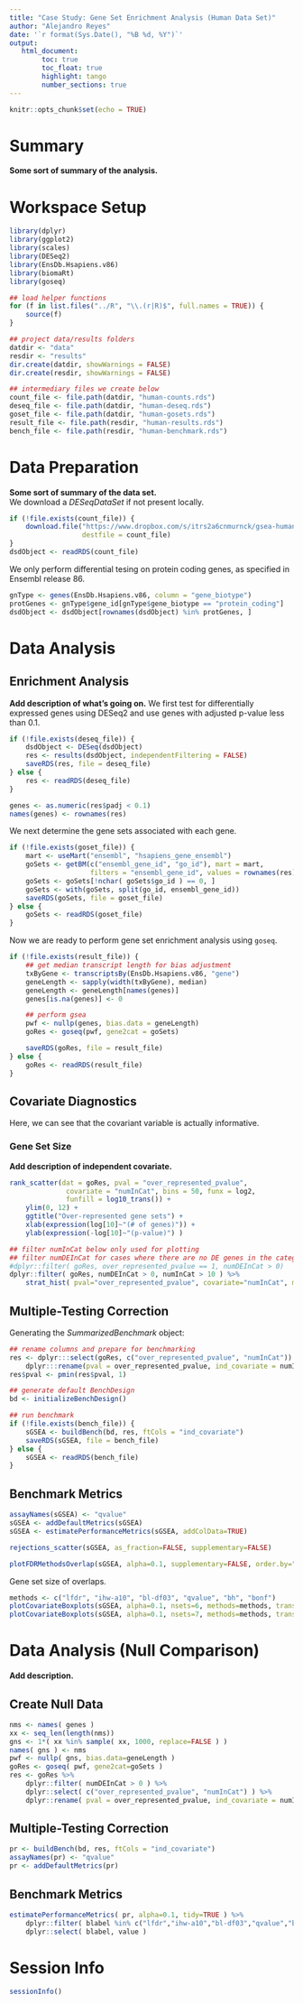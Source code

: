 ```yaml
---
title: "Case Study: Gene Set Enrichment Analysis (Human Data Set)"
author: "Alejandro Reyes"
date: '`r format(Sys.Date(), "%B %d, %Y")`'
output: 
   html_document:
        toc: true
        toc_float: true
        highlight: tango
        number_sections: true
---
```


```r
knitr::opts_chunk$set(echo = TRUE)
```

# Summary

**Some sort of summary of the analysis.**

# Workspace Setup

```r
library(dplyr)
library(ggplot2)
library(scales)
library(DESeq2)
library(EnsDb.Hsapiens.v86)
library(biomaRt)
library(goseq)

## load helper functions
for (f in list.files("../R", "\\.(r|R)$", full.names = TRUE)) {
    source(f)
}

## project data/results folders
datdir <- "data"
resdir <- "results"
dir.create(datdir, showWarnings = FALSE)
dir.create(resdir, showWarnings = FALSE)

## intermediary files we create below
count_file <- file.path(datdir, "human-counts.rds")
deseq_file <- file.path(datdir, "human-deseq.rds")
goset_file <- file.path(datdir, "human-gosets.rds")
result_file <- file.path(resdir, "human-results.rds")
bench_file <- file.path(resdir, "human-benchmark.rds")
```


# Data Preparation

**Some sort of summary of the data set.**  
We download a *DESeqDataSet* if not present locally.
	    
```r
if (!file.exists(count_file)) {
    download.file("https://www.dropbox.com/s/itrs2a6cnmurnck/gsea-human-counts.rds?dl=1",
                  destfile = count_file)
}
dsdObject <- readRDS(count_file)
```

We only perform differential tesing on protein coding genes, as specified in Ensembl release 86. 

```r
gnType <- genes(EnsDb.Hsapiens.v86, column = "gene_biotype")
protGenes <- gnType$gene_id[gnType$gene_biotype == "protein_coding"]
dsdObject <- dsdObject[rownames(dsdObject) %in% protGenes, ]
```

# Data Analysis

## Enrichment Analysis

**Add description of what's going on.**
We first test for differentially expressed genes using DESeq2 and use genes with adjusted p-value less than 0.1.

```r
if (!file.exists(deseq_file)) {
    dsdObject <- DESeq(dsdObject)
    res <- results(dsdObject, independentFiltering = FALSE)
    saveRDS(res, file = deseq_file)
} else {
    res <- readRDS(deseq_file)
}

genes <- as.numeric(res$padj < 0.1)
names(genes) <- rownames(res)
```

We next determine the gene sets associated with each gene.

```r
if (!file.exists(goset_file)) {
    mart <- useMart("ensembl", "hsapiens_gene_ensembl")
    goSets <- getBM(c("ensembl_gene_id", "go_id"), mart = mart,
                    filters = "ensembl_gene_id", values = rownames(res))
    goSets <- goSets[!nchar( goSets$go_id ) == 0, ]
    goSets <- with(goSets, split(go_id, ensembl_gene_id))
    saveRDS(goSets, file = goset_file)
} else {
    goSets <- readRDS(goset_file)
}
```

Now we are ready to perform gene set enrichment analysis using `goseq`.

```r
if (!file.exists(result_file)) {
    ## get median transcript length for bias adjustment
    txByGene <- transcriptsBy(EnsDb.Hsapiens.v86, "gene")
    geneLength <- sapply(width(txByGene), median)
    geneLength <- geneLength[names(genes)]
    genes[is.na(genes)] <- 0

    ## perform gsea
    pwf <- nullp(genes, bias.data = geneLength)
    goRes <- goseq(pwf, gene2cat = goSets)

    saveRDS(goRes, file = result_file)
} else {
    goRes <- readRDS(result_file)
}
```

## Covariate Diagnostics

Here, we can see that the covariant variable is actually informative.

### Gene Set Size

**Add description of independent covariate.**

```r
rank_scatter(dat = goRes, pval = "over_represented_pvalue", 
              covariate = "numInCat", bins = 50, funx = log2, 
              funfill = log10_trans()) +
    ylim(0, 12) +
    ggtitle("Over-represented gene sets") +
    xlab(expression(log[10]~"(# of genes)")) +
    ylab(expression(-log[10]~"(p-value)") ) 
```

```r
## filter numInCat below only used for plotting
## filter numDEInCat for cases where there are no DE genes in the category (these are actually not tested)
#dplyr::filter( goRes, over_represented_pvalue == 1, numDEInCat > 0)
dplyr::filter( goRes, numDEInCat > 0, numInCat > 10 ) %>%
    strat_hist( pval="over_represented_pvalue", covariate="numInCat", maxy=10)
```
 
## Multiple-Testing Correction

Generating the *SummarizedBenchmark* object:
 
```r
## rename columns and prepare for benchmarking
res <- dplyr:::select(goRes, c("over_represented_pvalue", "numInCat")) %>%
    dplyr:::rename(pval = over_represented_pvalue, ind_covariate = numInCat)
res$pval <- pmin(res$pval, 1)

## generate default BenchDesign
bd <- initializeBenchDesign()

## run benchmark
if (!file.exists(bench_file)) {
    sGSEA <- buildBench(bd, res, ftCols = "ind_covariate")
    saveRDS(sGSEA, file = bench_file)
} else {
    sGSEA <- readRDS(bench_file)
}
```

## Benchmark Metrics

```r
assayNames(sGSEA) <- "qvalue"
sGSEA <- addDefaultMetrics(sGSEA)
sGSEA <- estimatePerformanceMetrics(sGSEA, addColData=TRUE)
```

```r
rejections_scatter(sGSEA, as_fraction=FALSE, supplementary=FALSE)
```
  
```r
plotFDRMethodsOverlap(sGSEA, alpha=0.1, supplementary=FALSE, order.by="freq", nsets=100)
```

Gene set size of overlaps.

```r
methods <- c("lfdr", "ihw-a10", "bl-df03", "qvalue", "bh", "bonf")
plotCovariateBoxplots(sGSEA, alpha=0.1, nsets=6, methods=methods, trans=log2)
plotCovariateBoxplots(sGSEA, alpha=0.1, nsets=7, methods=methods, trans=log2, maxNum=5)
```


# Data Analysis (Null Comparison)

**Add description.**

## Create Null Data

```r
nms <- names( genes )
xx <- seq_len(length(nms))
gns <- 1*( xx %in% sample( xx, 1000, replace=FALSE ) )
names( gns ) <- nms
pwf <- nullp( gns, bias.data=geneLength )
goRes <- goseq( pwf, gene2cat=goSets )
res <- goRes %>%
    dplyr::filter( numDEInCat > 0 ) %>%
    dplyr::select( c("over_represented_pvalue", "numInCat") ) %>%
    dplyr::rename( pval = over_represented_pvalue, ind_covariate = numInCat )
```

## Multiple-Testing Correction

```r
pr <- buildBench(bd, res, ftCols = "ind_covariate")
assayNames(pr) <- "qvalue"
pr <- addDefaultMetrics(pr)
```

## Benchmark Metrics

```r
estimatePerformanceMetrics( pr, alpha=0.1, tidy=TRUE ) %>%
    dplyr::filter( blabel %in% c("lfdr","ihw-a10","bl-df03","qvalue","bh", "bonf") ) %>%
    dplyr::select( blabel, value )
```

# Session Info

```r
sessionInfo()
```
